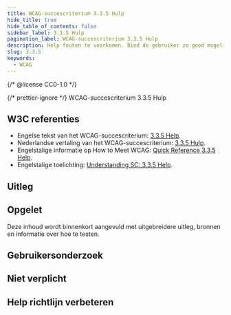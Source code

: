 ```yaml
---
title: WCAG-succescriterium 3.3.5 Hulp
hide_title: true
hide_table_of_contents: false
sidebar_label: 3.3.5 Hulp
pagination_label: WCAG-succescriterium 3.3.5 Hulp
description: Help fouten te voorkomen. Bied de gebruiker zo goed mogelijk hulp aan bij de taak waar deze mee bezig is.
slug: 3.3.5
keywords:
  - WCAG
---
```


{/* @license CC0-1.0 */}


{/* prettier-ignore */}
<WcagHeadingGroup level={1} conformanceLevel="Niveau AAA">WCAG-succescriterium 3.3.5 Hulp</WcagHeadingGroup>

## W3C referenties

- Engelse tekst van het WCAG-succescriterium: [<span lang="en">3.3.5 Help</span>](https://www.w3.org/TR/WCAG22/#help).
- Nederlandse vertaling van het WCAG-succescriterium: [3.3.5 Hulp](https://www.w3.org/Translations/WCAG22-nl/#hulp).
- Engelstalige informatie op <span lang="en">How to Meet WCAG</span>: [<span lang="en">Quick Reference 3.3.5 Help</span>](https://www.w3.org/WAI/WCAG22/quickref/#help).
- Engelstalige toelichting: [<span lang="en">Understanding SC: 3.3.5 Help</span>](https://www.w3.org/WAI/WCAG22/Understanding/help.html).

## Uitleg

<Summary />

## Opgelet

Deze inhoud wordt binnenkort aangevuld met uitgebreidere uitleg, bronnen en informatie over hoe te testen.

## Gebruikersonderzoek

<CTAGebruikersonderzoek />

## Niet verplicht

<SpotlightSection>
  <Markdown omitH1 headinglevel={3}>
    <Disclaimer />
  </Markdown>
</SpotlightSection>

## Help richtlijn verbeteren

<Markdown omitH1 headinglevel={3}>
  <WCAGFooterInfo />
</Markdown>
